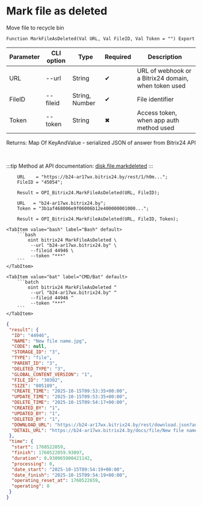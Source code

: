 ﻿---
sidebar_position: 6
description: Mark file as deleted and other functions to work with Bitrix24 in the Open Integration Package, a free open-source integration library for 1C:Enterprise 8, OneScript and CLI
keywords: [1C, 1С, 1С:Enterprise, 1С:Enterprise 8.3, API, Integration, Services, Exchange, OneScript, CLI, Bitrix24]
---


# Mark file as deleted
 Move file to recycle bin



`Function MarkFileAsDeleted(Val URL, Val FileID, Val Token = "") Export`

  | Parameter | CLI option | Type | Required | Description |
  |-|-|-|-|-|
  | URL | --url | String | &#x2714; | URL of webhook or a Bitrix24 domain, when token used |
  | FileID | --fileid | String, Number | &#x2714; | File identifier |
  | Token | --token | String | &#x2716; | Access token, when app auth method used |

  
  Returns:  Map Of KeyAndValue - serialized JSON of answer from Bitrix24 API

<br/>

:::tip
Method at API documentation: [disk.file.markdeleted](https://dev.1c-bitrix.ru/rest_help/disk/file/disk_file_markdeleted.php)
:::
<br/>


```bsl title="1C:Enterprise/OneScript code example"
    URL    = "https://b24-ar17wx.bitrix24.by/rest/1/h0m...";
    FileID = "45054";

    Result = OPI_Bitrix24.MarkFileAsDeleted(URL, FileID);

    URL   = "b24-ar17wx.bitrix24.by";
    Token = "3b1af468006e9f06006b12e400000001000...";

    Result = OPI_Bitrix24.MarkFileAsDeleted(URL, FileID, Token);
```
 

 <Tabs>
  
    <TabItem value="bash" label="Bash" default>
        ```bash
            oint bitrix24 MarkFileAsDeleted \
             --url "b24-ar17wx.bitrix24.by" \
             --fileid 44946 \
             --token "***"
        ```
    </TabItem>
  
    <TabItem value="bat" label="CMD/Bat" default>
        ```batch
            oint bitrix24 MarkFileAsDeleted ^
             --url "b24-ar17wx.bitrix24.by" ^
             --fileid 44946 ^
             --token "***"
        ```
    </TabItem>
</Tabs>


```json title="Result"
{
 "result": {
  "ID": "44946",
  "NAME": "New file name.jpg",
  "CODE": null,
  "STORAGE_ID": "3",
  "TYPE": "file",
  "PARENT_ID": "3",
  "DELETED_TYPE": "3",
  "GLOBAL_CONTENT_VERSION": "1",
  "FILE_ID": "30302",
  "SIZE": "805189",
  "CREATE_TIME": "2025-10-15T09:53:35+00:00",
  "UPDATE_TIME": "2025-10-15T09:53:35+00:00",
  "DELETE_TIME": "2025-10-15T09:54:17+00:00",
  "CREATED_BY": "1",
  "UPDATED_BY": "1",
  "DELETED_BY": "1",
  "DOWNLOAD_URL": "https://b24-ar17wx.bitrix24.by/rest/download.json?auth=db7bef68006e9f06006b12e4000000010000076501c07fbfd408f751025f2a26e8fbc9&token=disk%7CaWQ9NDQ5NDYmXz1pRFdBWEFEcVJzVm9RQkNhbGRHZTdDWjNiSnNBVnN4ZQ%3D%3D%7CImRvd25sb2FkfGRpc2t8YVdROU5EUTVORFltWHoxcFJGZEJXRUZFY1ZKelZtOVJRa05oYkdSSFpUZERXak5pU25OQlZuTjRaUT09fGRiN2JlZjY4MDA2ZTlmMDYwMDZiMTJlNDAwMDAwMDAxMDAwMDA3NjUwMWMwN2ZiZmQ0MDhmNzUxMDI1ZjJhMjZlOGZiYzki.jzzTS28QzHUfrwFq1wQWRb3GANwMhUYuDN7hbAdHLkY%3D",
  "DETAIL_URL": "https://b24-ar17wx.bitrix24.by/docs/file/New file name.jpgi17605220571156i"
 },
 "time": {
  "start": 1760522059,
  "finish": 1760522059.93097,
  "duration": 0.930965900421142,
  "processing": 0,
  "date_start": "2025-10-15T09:54:19+00:00",
  "date_finish": "2025-10-15T09:54:19+00:00",
  "operating_reset_at": 1760522659,
  "operating": 0
 }
}
```
